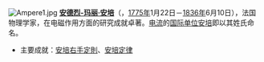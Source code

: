 [[File:Ampere1.jpg|left]]
'''[[安德烈-玛丽·安培|安德烈-玛丽·安培]]'''（{{lang|fr|''André-Marie Ampère''}}，[[1775年|1775年]]1月22日－[[1836年|1836年]]6月10日），法国物理学家，在电磁作用方面的研究成就卓著。[[电流|电流]]的[[国际单位|国际单位]][[安培|安培]]即以其姓氏命名。

*主要成就：[[安培右手定則|安培右手定則]]、[[安培定律|安培定律]]

<noinclude>
</noinclude>